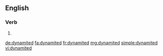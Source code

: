 ==English==

===Verb===
{{head|en}}

# {{en-past of|dynamite}}

[[de:dynamited]]
[[fa:dynamited]]
[[fr:dynamited]]
[[mg:dynamited]]
[[simple:dynamited]]
[[vi:dynamited]]